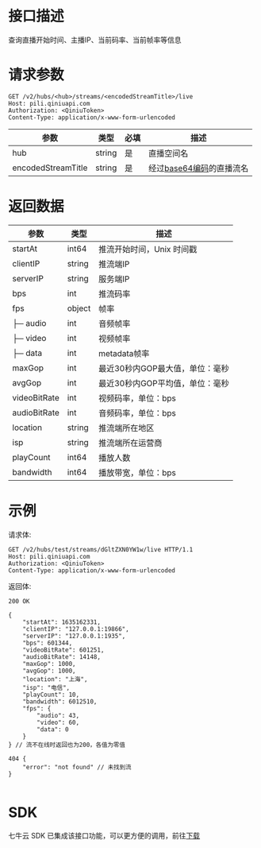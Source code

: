 # 接口描述

查询直播开始时间、主播IP、当前码率、当前帧率等信息

# 请求参数

```
GET /v2/hubs/<hub>/streams/<encodedStreamTitle>/live
Host: pili.qiniuapi.com 
Authorization: <QiniuToken>
Content-Type: application/x-www-form-urlencoded 
```

| 参数             | 类型 | 必填 | 描述                     |
| ------------------ | ------ | -------- | -------------------------- |
| hub                | string | 是   | 直播空间名            |
| encodedStreamTitle | string | 是   | 经过[base64编码](/kodo/manual/appendix)的直播流名   |

# 返回数据

| 参数         | 类型   | 描述                            |
| ------------ | ------ | ------------------------------- |
| startAt      | int64  | 推流开始时间，Unix 时间戳       |
| clientIP     | string | 推流端IP                        |
| serverIP     | string | 服务端IP                        |
| bps          | int    | 推流码率                        |
| fps          | object | 帧率                            |
| ├─ audio     | int    | 音频帧率                        |
| ├─ video     | int    | 视频帧率                        |
| ├─ data      | int    | metadata帧率                    |
| maxGop       | int    | 最近30秒内GOP最大值，单位：毫秒 |
| avgGop       | int    | 最近30秒内GOP平均值，单位：毫秒 | 
| videoBitRate | int    | 视频码率，单位：bps             |
| audioBitRate | int    | 音频码率，单位：bps             |
| location     | string | 推流端所在地区                  |
| isp          | string | 推流端所在运营商                |
| playCount    | int64  | 播放人数                        |
| bandwidth    | int64  | 播放带宽，单位：bps             |

# 示例

请求体:

```
GET /v2/hubs/test/streams/dGltZXN0YW1w/live HTTP/1.1
Host: pili.qiniuapi.com 
Authorization: <QiniuToken>
Content-Type: application/x-www-form-urlencoded 
```

返回体:

```
200 OK

{
    "startAt": 1635162331,
    "clientIP": "127.0.0.1:19866",
    "serverIP": "127.0.0.1:1935",
    "bps": 601344,
    "videoBitRate": 601251,
    "audioBitRate": 14148,
    "maxGop": 1000,
    "avgGop": 1000,
    "location": "上海",
    "isp": "电信",
    "playCount": 10,
    "bandwidth": 6012510,
    "fps": {
        "audio": 43,
        "video": 60,
        "data": 0
    }
} // 流不在线时返回也为200，各值为零值

404 {
    "error": "not found" // 未找到流
}


```

# SDK

七牛云 SDK 已集成该接口功能，可以更方便的调用，前往[下载](https://github.com/qiniu/go-sdk)